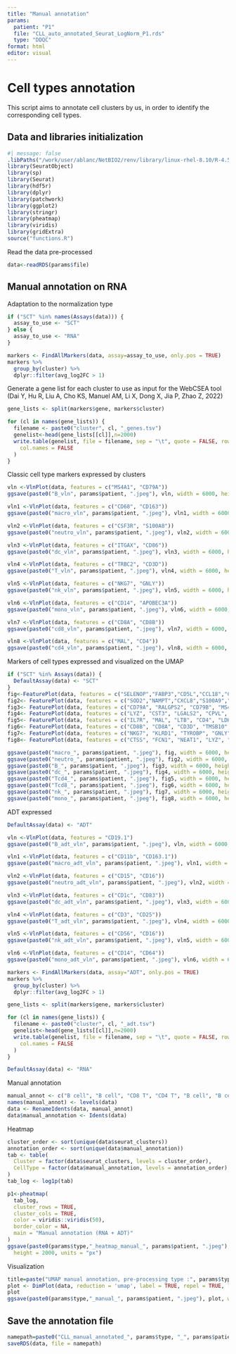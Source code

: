 ```yaml
---
title: "Manual annotation"
params: 
  patient: "P1"
  file: "CLL_auto_annotated_Seurat_LogNorm_P1.rds"
  type: "DDQC"
format: html
editor: visual
---
```


# Cell types annotation

This script aims to annotate cell clusters by us, in order to identify the corresponding cell types.

## Data and libraries initialization

```r
#| message: false
.libPaths("/work/user/ablanc/NetBIO2/renv/library/linux-rhel-8.10/R-4.5/x86_64-pc-linux-gnu")
library(SeuratObject)
library(sp)
library(Seurat)
library(hdf5r)
library(dplyr)
library(patchwork)
library(ggplot2)
library(stringr)
library(pheatmap)
library(viridis)
library(gridExtra)
source("functions.R")
```

Read the data pre-processed

```r
data<-readRDS(params$file)
```

## Manual annotation on RNA

Adaptation to the normalization type

```r
if ("SCT" %in% names(Assays(data))) {
  assay_to_use <- "SCT"
} else {
  assay_to_use <- "RNA"
}
```

```r
markers <- FindAllMarkers(data, assay=assay_to_use, only.pos = TRUE)
markers %>%
  group_by(cluster) %>%
  dplyr::filter(avg_log2FC > 1)
```

Generate a gene list for each cluster to use as input for the WebCSEA tool (Dai Y, Hu R, Liu A, Cho KS, Manuel AM, Li X, Dong X, Jia P, Zhao Z, 2022)

```r
gene_lists <- split(markers$gene, markers$cluster)

for (cl in names(gene_lists)) {
  filename <- paste0("cluster", cl, "_genes.tsv")
  genelist<-head(gene_lists[[cl]],n=2000)
  write.table(genelist, file = filename, sep = "\t", quote = FALSE, row.names = FALSE,
    col.names = FALSE
  )
}
```

Classic cell type markers expressed by clusters

```r
vln <-VlnPlot(data, features = c("MS4A1", "CD79A"))
ggsave(paste0("B_vln", params$patient, ".jpeg"), vln, width = 6000, height = 2000, units = "px")

vln1 <-VlnPlot(data, features = c("CD68", "CD163"))
ggsave(paste0("macro_vln", params$patient, ".jpeg"), vln1, width = 6000, height = 2000, units = "px")

vln2 <-VlnPlot(data, features = c("CSF3R", "S100A8"))
ggsave(paste0("neutro_vln", params$patient, ".jpeg"), vln2, width = 6000, height = 2000, units = "px")

vln3 <-VlnPlot(data, features = c("ITGAX", "CD86"))
ggsave(paste0("dc_vln", params$patient, ".jpeg"), vln3, width = 6000, height = 2000, units = "px")

vln4 <-VlnPlot(data, features = c("TRBC2", "CD3D"))
ggsave(paste0("T_vln", params$patient, ".jpeg"), vln4, width = 6000, height = 2000, units = "px")

vln5 <-VlnPlot(data, features = c("NKG7", "GNLY"))
ggsave(paste0("nk_vln", params$patient, ".jpeg"), vln5, width = 6000, height = 2000, units = "px")

vln6 <-VlnPlot(data, features = c("CD14", "APOBEC3A"))
ggsave(paste0("mono_vln", params$patient, ".jpeg"), vln6, width = 6000, height = 2000, units = "px")

vln7 <-VlnPlot(data, features = c("CD8A", "CD8B"))
ggsave(paste0("cd8_vln", params$patient, ".jpeg"), vln7, width = 6000, height = 2000, units = "px")

vln8 <-VlnPlot(data, features = c("MAL", "CD4"))
ggsave(paste0("cd4_vln", params$patient, ".jpeg"), vln8, width = 6000, height = 2000, units = "px")
```

Markers of cell types expressed and visualized on the UMAP

```r
if ("SCT" %in% Assays(data)) {
  DefaultAssay(data) <- "SCT"
} 
fig<-FeaturePlot(data, features = c("SELENOP","FABP3","CD5L","CCL18","C1QC","C1QB","FABP4","C1QA","APOE"), reduction = "umap")
fig2<- FeaturePlot(data, features = c("SOD2","NAMPT","CXCL8","S100A9","G0S2","S100A8","TYROBP", "FCER1G", "MXD1"), reduction = "umap")
fig3<- FeaturePlot(data, features = c("CD79A", "RALGPS2", "CD79B", "MS4A1", "BANK1", "CD74", "TNFRSF13C", "HLA-DQA1", "IGHM", "MEF2C"), reduction = "umap")
fig4<- FeaturePlot(data, features = c("LYZ", "CST3", "LGALS2", "CPVL", "FGL2", "AIF1", "LST1", "SAMHD1", "GSN"), reduction = "umap")
fig5<- FeaturePlot(data, features = c("IL7R", "MAL", "LTB", "CD4", "LDHB", "TPT1", "TRAC", "TMSB10", "CD3D"), reduction = "umap")
fig6<- FeaturePlot(data, features = c("CD8B", "CD8A", "CD3D", "TMSB10", "HCST", "CD3G", "LINC02446", "CTSW", "CD3E"), reduction = "umap")
fig7<- FeaturePlot(data, features = c("NKG7", "KLRD1", "TYROBP", "GNLY", "FCER1G", "PRF1", "CD247", "KLRF1", "CST7"), reduction = "umap")
fig8<- FeaturePlot(data, features = c("CTSS", "FCN1", "NEAT1", "LYZ", "PSAP", "S100A9", "AIF1", "MNDA", "SERPINA1"), reduction = "umap")

ggsave(paste0("macro_", params$patient, ".jpeg"), fig, width = 6000, height = 5000, units = "px")
ggsave(paste0("neutro_", params$patient, ".jpeg"), fig2, width = 6000, height = 5000, units = "px")
ggsave(paste0("B_", params$patient, ".jpeg"), fig3, width = 6000, height = 5000, units = "px")
ggsave(paste0("dc_", params$patient, ".jpeg"), fig4, width = 6000, height = 5000, units = "px")
ggsave(paste0("Tcd4_", params$patient, ".jpeg"), fig5, width = 6000, height = 5000, units = "px")
ggsave(paste0("Tcd8_", params$patient, ".jpeg"), fig6, width = 6000, height = 5000, units = "px")
ggsave(paste0("nk_", params$patient, ".jpeg"), fig7, width = 6000, height = 5000, units = "px")
ggsave(paste0("mono_", params$patient, ".jpeg"), fig8, width = 6000, height = 5000, units = "px")
```

ADT expressed

```r
DefaultAssay(data) <- "ADT"

vln <-VlnPlot(data, features = "CD19.1")
ggsave(paste0("B_adt_vln", params$patient, ".jpeg"), vln, width = 6000, height = 2000, units = "px")

vln1 <-VlnPlot(data, features = c("CD11b", "CD163.1"))
ggsave(paste0("macro_adt_vln", params$patient, ".jpeg"), vln1, width = 6000, height = 2000, units = "px")

vln2 <-VlnPlot(data, features = c("CD15", "CD16"))
ggsave(paste0("neutro_adt_vln", params$patient, ".jpeg"), vln2, width = 6000, height = 2000, units = "px")

vln3 <-VlnPlot(data, features = c("CD1c", "CD83"))
ggsave(paste0("dc_adt_vln", params$patient, ".jpeg"), vln3, width = 6000, height = 2000, units = "px")

vln4 <-VlnPlot(data, features = c("CD3", "CD25"))
ggsave(paste0("T_adt_vln", params$patient, ".jpeg"), vln4, width = 6000, height = 2000, units = "px")

vln5 <-VlnPlot(data, features = c("CD56", "CD16"))
ggsave(paste0("nk_adt_vln", params$patient, ".jpeg"), vln5, width = 6000, height = 2000, units = "px")

vln6 <-VlnPlot(data, features = c("CD14", "CD64"))
ggsave(paste0("mono_adt_vln", params$patient, ".jpeg"), vln6, width = 6000, height = 2000, units = "px")
```

```r
markers <- FindAllMarkers(data, assay="ADT", only.pos = TRUE)
markers %>%
  group_by(cluster) %>%
  dplyr::filter(avg_log2FC > 1)

gene_lists <- split(markers$gene, markers$cluster)

for (cl in names(gene_lists)) {
  filename <- paste0("cluster", cl, "_adt.tsv")
  genelist<-head(gene_lists[[cl]],n=2000)
  write.table(genelist, file = filename, sep = "\t", quote = FALSE, row.names = FALSE,
    col.names = FALSE
  )
}

DefaultAssay(data) <- "RNA"
```

Manual annotation

```r
manual_annot <- c("B cell", "B cell", "CD8 T", "CD4 T", "B cell", "B cell", "Macrophage", "B cell", "NK", "Erythroblast", "Neutrophil","Monocyte", "Neutrophil", "B cell", "B cell", "DC")
names(manual_annot) <- levels(data)
data <- RenameIdents(data, manual_annot)
data$manual_annotation <- Idents(data)
```

Heatmap

```r
cluster_order <- sort(unique(data$seurat_clusters))
annotation_order <- sort(unique(data$manual_annotation))
tab <- table(
  Cluster = factor(data$seurat_clusters, levels = cluster_order),
  CellType = factor(data$manual_annotation, levels = annotation_order)
)
tab_log <- log1p(tab)

p1<-pheatmap(
  tab_log,
  cluster_rows = TRUE,
  cluster_cols = TRUE,
  color = viridis::viridis(50),
  border_color = NA,
  main = "Manual annotation (RNA + ADT)"
)
ggsave(paste0(params$type,"_heatmap_manual_", params$patient, ".jpeg"), p1, width = 3000,
  height = 2000, units = "px")
```

Visualization

```r
title=paste("UMAP manual annotation, pre-processing type :", params$type, ", patient", params$patient)
plot <- DimPlot(data, reduction = 'umap', label = TRUE, repel = TRUE, label.size = 4) + ggtitle(str_wrap(title, width = 100)) + theme(plot.title = element_text(size = 13, hjust = 0.5), legend.text = element_text(size =12 ))
plot
ggsave(paste0(params$type,"_manual_", params$patient, ".jpeg"), plot, width = 3000, height = 2000, units = "px")
```

## Save the annotation file

```r
namepath=paste0("CLL_manual_annotated_", params$type, "_", params$patient, ".rds")
saveRDS(data, file = namepath)
```
